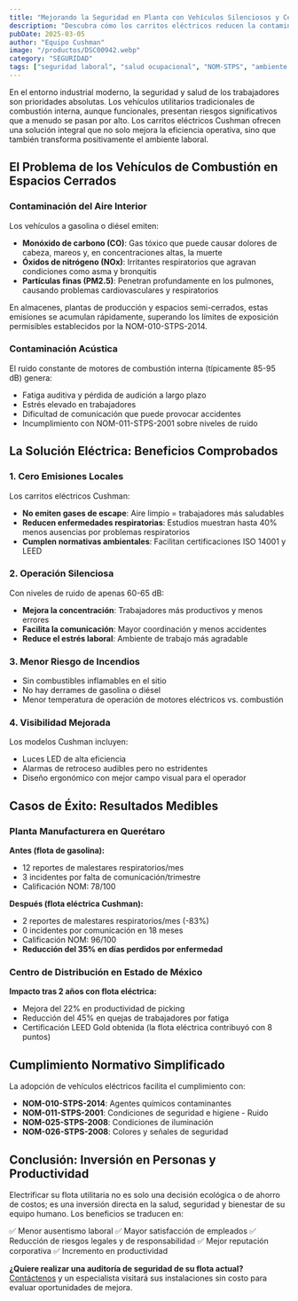 ```yaml
---
title: "Mejorando la Seguridad en Planta con Vehículos Silenciosos y Cero Emisiones"
description: "Descubra cómo los carritos eléctricos reducen la contaminación auditiva y del aire, creando un entorno de trabajo más seguro y saludable."
pubDate: 2025-03-05
author: "Equipo Cushman"
image: "/productos/DSC00942.webp"
category: "SEGURIDAD"
tags: ["seguridad laboral", "salud ocupacional", "NOM-STPS", "ambiente de trabajo", "productividad"]
---
```


En el entorno industrial moderno, la seguridad y salud de los trabajadores son prioridades absolutas. Los vehículos utilitarios tradicionales de combustión interna, aunque funcionales, presentan riesgos significativos que a menudo se pasan por alto. Los carritos eléctricos Cushman ofrecen una solución integral que no solo mejora la eficiencia operativa, sino que también transforma positivamente el ambiente laboral.

## El Problema de los Vehículos de Combustión en Espacios Cerrados

### Contaminación del Aire Interior

Los vehículos a gasolina o diésel emiten:
- **Monóxido de carbono (CO)**: Gas tóxico que puede causar dolores de cabeza, mareos y, en concentraciones altas, la muerte
- **Óxidos de nitrógeno (NOx)**: Irritantes respiratorios que agravan condiciones como asma y bronquitis
- **Partículas finas (PM2.5)**: Penetran profundamente en los pulmones, causando problemas cardiovasculares y respiratorios

En almacenes, plantas de producción y espacios semi-cerrados, estas emisiones se acumulan rápidamente, superando los límites de exposición permisibles establecidos por la NOM-010-STPS-2014.

### Contaminación Acústica

El ruido constante de motores de combustión interna (típicamente 85-95 dB) genera:
- Fatiga auditiva y pérdida de audición a largo plazo
- Estrés elevado en trabajadores
- Dificultad de comunicación que puede provocar accidentes
- Incumplimiento con NOM-011-STPS-2001 sobre niveles de ruido

## La Solución Eléctrica: Beneficios Comprobados

### 1. Cero Emisiones Locales

Los carritos eléctricos Cushman:
- **No emiten gases de escape**: Aire limpio = trabajadores más saludables
- **Reducen enfermedades respiratorias**: Estudios muestran hasta 40% menos ausencias por problemas respiratorios
- **Cumplen normativas ambientales**: Facilitan certificaciones ISO 14001 y LEED

### 2. Operación Silenciosa

Con niveles de ruido de apenas 60-65 dB:
- **Mejora la concentración**: Trabajadores más productivos y menos errores
- **Facilita la comunicación**: Mayor coordinación y menos accidentes
- **Reduce el estrés laboral**: Ambiente de trabajo más agradable

### 3. Menor Riesgo de Incendios

- Sin combustibles inflamables en el sitio
- No hay derrames de gasolina o diésel
- Menor temperatura de operación de motores eléctricos vs. combustión

### 4. Visibilidad Mejorada

Los modelos Cushman incluyen:
- Luces LED de alta eficiencia
- Alarmas de retroceso audibles pero no estridentes
- Diseño ergonómico con mejor campo visual para el operador

## Casos de Éxito: Resultados Medibles

### Planta Manufacturera en Querétaro
**Antes (flota de gasolina):**
- 12 reportes de malestares respiratorios/mes
- 3 incidentes por falta de comunicación/trimestre
- Calificación NOM: 78/100

**Después (flota eléctrica Cushman):**
- 2 reportes de malestares respiratorios/mes (-83%)
- 0 incidentes por comunicación en 18 meses
- Calificación NOM: 96/100
- **Reducción del 35% en días perdidos por enfermedad**

### Centro de Distribución en Estado de México
**Impacto tras 2 años con flota eléctrica:**
- Mejora del 22% en productividad de picking
- Reducción del 45% en quejas de trabajadores por fatiga
- Certificación LEED Gold obtenida (la flota eléctrica contribuyó con 8 puntos)

## Cumplimiento Normativo Simplificado

La adopción de vehículos eléctricos facilita el cumplimiento con:
- **NOM-010-STPS-2014**: Agentes químicos contaminantes
- **NOM-011-STPS-2001**: Condiciones de seguridad e higiene - Ruido
- **NOM-025-STPS-2008**: Condiciones de iluminación
- **NOM-026-STPS-2008**: Colores y señales de seguridad

## Conclusión: Inversión en Personas y Productividad

Electrificar su flota utilitaria no es solo una decisión ecológica o de ahorro de costos; es una inversión directa en la salud, seguridad y bienestar de su equipo humano. Los beneficios se traducen en:

✅ Menor ausentismo laboral
✅ Mayor satisfacción de empleados
✅ Reducción de riesgos legales y de responsabilidad
✅ Mejor reputación corporativa
✅ Incremento en productividad

**¿Quiere realizar una auditoría de seguridad de su flota actual?** [Contáctenos](#contacto) y un especialista visitará sus instalaciones sin costo para evaluar oportunidades de mejora.
